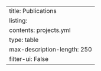 ---
title: Publications
listing:
  contents: projects.yml
  type: table
  max-description-length: 250
  filter-ui: False
---